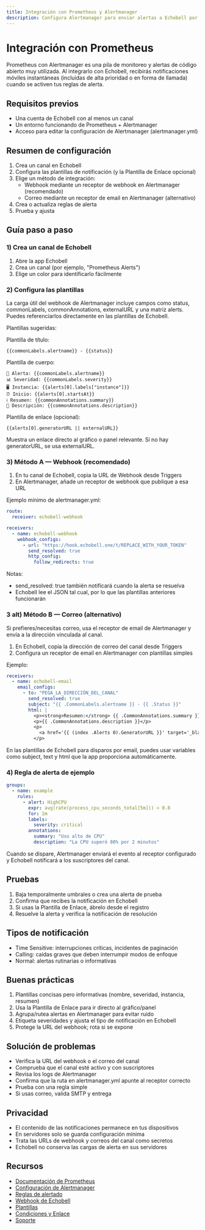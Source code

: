 ```yaml
---
title: Integración con Prometheus y Alertmanager
description: Configura Alertmanager para enviar alertas a Echobell por webhook o correo
---
```


# Integración con Prometheus

Prometheus con Alertmanager es una pila de monitoreo y alertas de código abierto muy utilizada. Al integrarlo con Echobell, recibirás notificaciones móviles instantáneas (incluidas de alta prioridad o en forma de llamada) cuando se activen tus reglas de alerta.

## Requisitos previos

- Una cuenta de Echobell con al menos un canal
- Un entorno funcionando de Prometheus + Alertmanager
- Acceso para editar la configuración de Alertmanager (alertmanager.yml)

## Resumen de configuración

1. Crea un canal en Echobell
2. Configura las plantillas de notificación (y la Plantilla de Enlace opcional)
3. Elige un método de integración:
   - Webhook mediante un receptor de webhook en Alertmanager (recomendado)
   - Correo mediante un receptor de email en Alertmanager (alternativo)
4. Crea o actualiza reglas de alerta
5. Prueba y ajusta

## Guía paso a paso

### 1) Crea un canal de Echobell

1. Abre la app Echobell
2. Crea un canal (por ejemplo, "Prometheus Alerts")
3. Elige un color para identificarlo fácilmente

### 2) Configura las plantillas

La carga útil del webhook de Alertmanager incluye campos como status, commonLabels, commonAnnotations, externalURL y una matriz alerts. Puedes referenciarlos directamente en las plantillas de Echobell.

Plantillas sugeridas:

Plantilla de título:

```
{{commonLabels.alertname}} - {{status}}
```

Plantilla de cuerpo:

```
🔔 Alerta: {{commonLabels.alertname}}
📊 Severidad: {{commonLabels.severity}}
🖥️ Instancia: {{alerts[0].labels["instance"]}}
⏰ Inicio: {{alerts[0].startsAt}}
ℹ️ Resumen: {{commonAnnotations.summary}}
🧾 Descripción: {{commonAnnotations.description}}
```

Plantilla de enlace (opcional):

```
{{alerts[0].generatorURL || externalURL}}
```

Muestra un enlace directo al gráfico o panel relevante. Si no hay generatorURL, se usa externalURL.

### 3) Método A — Webhook (recomendado)

1. En tu canal de Echobell, copia la URL de Webhook desde Triggers
2. En Alertmanager, añade un receptor de webhook que publique a esa URL

Ejemplo mínimo de alertmanager.yml:

```yaml
route:
  receiver: echobell-webhook

receivers:
  - name: echobell-webhook
    webhook_configs:
      - url: "https://hook.echobell.one/t/REPLACE_WITH_YOUR_TOKEN"
        send_resolved: true
        http_config:
          follow_redirects: true
```

Notas:

- send_resolved: true también notificará cuando la alerta se resuelva
- Echobell lee el JSON tal cual, por lo que las plantillas anteriores funcionarán

### 3 alt) Método B — Correo (alternativo)

Si prefieres/necesitas correo, usa el receptor de email de Alertmanager y envía a la dirección vinculada al canal.

1. En Echobell, copia la dirección de correo del canal desde Triggers
2. Configura un receptor de email en Alertmanager con plantillas simples

Ejemplo:

```yaml
receivers:
  - name: echobell-email
    email_configs:
      - to: "PEGA_LA_DIRECCIÓN_DEL_CANAL"
        send_resolved: true
        subject: "{{ .CommonLabels.alertname }} - {{ .Status }}"
        html: |
          <p><strong>Resumen:</strong> {{ .CommonAnnotations.summary }}</p>
          <p>{{ .CommonAnnotations.description }}</p>
          <p>
            <a href='{{ (index .Alerts 0).GeneratorURL }}' target='_blank' rel='noopener'>Abrir en Prometheus</a>
          </p>
```

En las plantillas de Echobell para disparos por email, puedes usar variables como subject, text y html que la app proporciona automáticamente.

### 4) Regla de alerta de ejemplo

```yaml
groups:
  - name: example
    rules:
      - alert: HighCPU
        expr: avg(rate(process_cpu_seconds_total[5m])) > 0.8
        for: 2m
        labels:
          severity: critical
        annotations:
          summary: "Uso alto de CPU"
          description: "La CPU superó 80% por 2 minutos"
```

Cuando se dispare, Alertmanager enviará el evento al receptor configurado y Echobell notificará a los suscriptores del canal.

## Pruebas

1. Baja temporalmente umbrales o crea una alerta de prueba
2. Confirma que recibes la notificación en Echobell
3. Si usas la Plantilla de Enlace, ábrelo desde el registro
4. Resuelve la alerta y verifica la notificación de resolución

## Tipos de notificación

- Time Sensitive: interrupciones críticas, incidentes de paginación
- Calling: caídas graves que deben interrumpir modos de enfoque
- Normal: alertas rutinarias o informativas

## Buenas prácticas

1. Plantillas concisas pero informativas (nombre, severidad, instancia, resumen)
2. Usa la Plantilla de Enlace para ir directo al gráfico/panel
3. Agrupa/rutea alertas en Alertmanager para evitar ruido
4. Etiqueta severidades y ajusta el tipo de notificación en Echobell
5. Protege la URL del webhook; rota si se expone

## Solución de problemas

- Verifica la URL del webhook o el correo del canal
- Comprueba que el canal esté activo y con suscriptores
- Revisa los logs de Alertmanager
- Confirma que la ruta en alertmanager.yml apunte al receptor correcto
- Prueba con una regla simple
- Si usas correo, valida SMTP y entrega

## Privacidad

- El contenido de las notificaciones permanece en tus dispositivos
- En servidores solo se guarda configuración mínima
- Trata las URLs de webhook y correos del canal como secretos
- Echobell no conserva las cargas de alerta en sus servidores

## Recursos

- [Documentación de Prometheus](https://prometheus.io/docs/introduction/overview/)
- [Configuración de Alertmanager](https://prometheus.io/docs/alerting/latest/configuration/)
- [Reglas de alertado](https://prometheus.io/docs/alerting/latest/alerting_rules/)
- [Webhook de Echobell](/es/docs/webhook)
- [Plantillas](/es/docs/notification)
- [Condiciones y Enlace](/es/docs/conditions)
- [Soporte](/es/docs/support)
